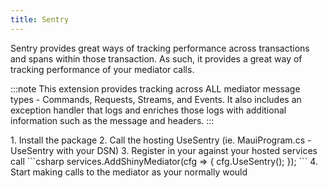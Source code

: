 ```yaml
---
title: Sentry
---
```


Sentry provides great ways of tracking performance across transactions and spans within those transaction.  As such, it provides
a great way of tracking performance of your mediator calls.

:::note
This extension provides tracking across ALL mediator message types - Commands, Requests, Streams, and Events.  It also includes
an exception handler that logs and enriches those logs with additional information such as the message and headers.
:::

<Steps>
1. Install the <NugetBadge name="Shiny.Mediator.Sentry" showLabel={true} /> package
2. Call the hosting UseSentry (ie. MauiProgram.cs - UseSentry with your DSN)
3. Register in your against your hosted services call
    ```csharp
    services.AddShinyMediator(cfg =>
    {
        cfg.UseSentry();
    });
    ```
4. Start making calls to the mediator as your normally would
</Steps>